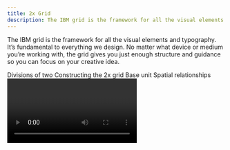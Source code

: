 ```yaml
---
title: 2x Grid
description: The IBM grid is the framework for all the visual elements and typography. The grid gives you structure and guidance so you can focus on your creative idea.
---
```



<PageDescription>

The IBM grid is the framework for all the visual elements and typography. It’s
fundamental to everything we design. No matter what device or medium you’re
working with, the grid gives you just enough structure and guidance so you can
focus on your creative idea.

</PageDescription>

<AnchorLinks>
  <AnchorLink>Divisions of two</AnchorLink>
  <AnchorLink>Constructing the 2x grid</AnchorLink>
  <AnchorLink>Base unit</AnchorLink>
  <AnchorLink>Spatial relationships</AnchorLink>
</AnchorLinks>

<Video vimeoId="337387156" />

## Resources

<Row className="resource-card-group">
<Column colMd={4} colLg={4} noGutterSm>
    <ResourceCard
      subTitle="2x Grid"
      aspectRatio="2:1"
      href="https://www.carbondesignsystem.com/guidelines/2x-grid/basics"
      actionIcon="arrowRight"
      >

![](/images/bee.svg)

  </ResourceCard>
</Column>
<Column colMd={4} colLg={4} noGutterSm>
    <ResourceCard
      subTitle="2x Grid for events"
      aspectRatio="2:1"
      href="https://www.ibm.com/design/event/architecture/2x-grid"
      disabled
      >

![](/images/bee.svg)

  </ResourceCard>
</Column>
</Row>

## Divisions of two

At the core of the 2x Grid concept is the idea of divisions of two. This can be applied to most surfaces, 3-D objects, and architecture as a means to divide space into a helpful grid system. Dividing your space into 2, 4, 8, 16, 32, or 64 columns gives you the basis of the system with the purpose of helping you make decisions and organize your content.

<Video
  poster="/images/divisions-of-two.jpg"
  src="/videos/divisions-of-two.mp4"
/>

<ImageGallery>

<ImageGalleryImage alt="watson chatbot" title="Watson chatbot" col={8}>

![watson chatbot](images/grid-ex-watson-chatbot.png)

</ImageGalleryImage>

<ImageGalleryImage alt="business card" title="Business card" col={4}>

![business card](images/grid-ex-business-card.png)

</ImageGalleryImage>

<ImageGalleryImage alt="cloud high performance" title="Cloud high performance" col={4}>

![cloud high performance](images/Cloud-Grid-HighPerformance.jpg)

</ImageGalleryImage>

<ImageGalleryImage alt="icon grid" title="Icon grid" col={4}>

![icon grid](images/IconGrid.gif)

</ImageGalleryImage>

<ImageGalleryImage alt="grid example" title="Grid example" col={4}>

![grid example](images/grid-ex-sadek-bazaraa.jpg)

</ImageGalleryImage>

<ImageGalleryImage alt="street with rain" title="street with rain" col={4}>

![street with rain](images/grid-ex-street-rain.jpg)

</ImageGalleryImage>

<ImageGalleryImage alt="think schedule" title="Think schedule" col={8}>

![think schedule](images/grid-ex-think-schedule.png)

</ImageGalleryImage>

<ImageGalleryImage alt="tote bag" title="Tote bag" col={4}>

![tote bag](images/grid-ex-tote-bag.jpg)

</ImageGalleryImage>

<ImageGalleryImage alt="watson cloud" title="Watson cloud" col={4}>

![watson cloud](images/WatsonCloud.gif)

</ImageGalleryImage>

<ImageGalleryImage alt="water thing example" title="Water thing example" col={4}>

![water thing example](images/grid-ex-water-thing.png)

</ImageGalleryImage>

</ImageGallery>

## Constructing the 2x grid

Each application of the grid can require a different grid structure. When constructing the grid, keep in mind these different types of grids and choose which one best serves your need.

<Row className="mock-gallery">
<Column colMd={2} colLg={4}>

![](images/grid-ex-2x-grid-1.svg)

<Caption>No margin or gutter</Caption>

</Column>
<Column colMd={2} colLg={4}>

![](images/grid-ex-2x-grid-2.svg)

<Caption>Margin with no gutter</Caption>

</Column>
<Column colMd={2} colLg={4}>

![](images/grid-ex-2x-grid-3.svg)

<Caption>Margin and gutter</Caption>

</Column>
</Row>

### Margins

Add margins to your canvas when you need separation of content from the canvas boundaries. In some cases, margins are specified by the production method.

<Video src="/videos/margins.mp4" poster="/images/margins.jpg" />

<Row className="mock-gallery">
<Column colMd={4} colLg={6}>

![](images/grid-ex-2x-grid-with-margins.png)

<Caption>2x Grid constructed with margins</Caption>

</Column>
<Column colMd={4} colLg={6}>

![](images/EventGridExample_v2.png)

<Caption>2x Grid without margins</Caption>

</Column>
</Row>

### Columns and rows

Within the grid, columns and rows are especially important—they give layouts their structure. You can choose between 1, 2, 4, 8, and 16 divisions. Stick to your choice throughout your design to maintain structure.

<Video
  src="/videos/columns-and-rows.mp4"
  poster="/images/columns-and-rows.jpg"
/>

![](images/grid-ex-security-lg.png)

<Caption>Columns only</Caption>

<Row className="mock-gallery">
<Column colMd={4} colLg={6}>

![](images/RowsGridExample_v2.png)

<Caption>Rows only</Caption>

</Column>
<Column colMd={4} colLg={6}>

![](images/grid-ex-columns-and-rows.png)

<Caption>Columns and rows</Caption>

</Column>
</Row>

<DoDontRow>
<DoDont caption="Always divide the live area to ensure equal column and row widths.">

![](images/divide-right.svg)

</DoDont>
<DoDont type="dont" caption="Never divide from the canvas boundary when using a margin.">

![](images/divide-wrong.svg)

</DoDont>
</DoDontRow>

### Gutters

Add gutters to columns and rows when additional space is needed to separate content. When using gutters, always align type to the gutters rather than the canvas divisions. Columns and rows must always remain equal.

<Video src="/videos/gutters.mp4" poster="/images/gutters.jpg" />

<Row className="mock-gallery">
<Column colMd={4} colLg={6}>

![](images/grid-ex-with-gutters.png)

<Caption>With gutters</Caption>

</Column>
<Column colMd={4} colLg={6}>

![](images/grid-ex-without-gutters.png)

<Caption>Without gutters</Caption>

</Column>
</Row>

<DoDontRow>
<DoDont caption="Distribute gutters evenly to achieve equal columns and rows.">

![](images/gutters-right.svg)

</DoDont>
<DoDont type="dont" caption="Don’t add gutter to the canvas divisions without redistributing.">

![](images/gutters-wrong.svg)

</DoDont>
</DoDontRow>

## Base unit

If the 2x grid gives your designs structure, base units give them precision. Using a base unit will establish relationships between your grid proportions, typography, dimensions of shapes, and space between elements. You can choose either the mini unit or a baseline unit to build your grid and spatial relationships.

<Video src="/videos/base-unit.mp4" poster="/images/base-unit.jpg" />

### The mini unit

The mini unit can vary in size depending on the media. When choosing an appropriate unit for your application, consider the viewing distance. Each mini unit in the scale below has a type scale pairing and was determined by legibility over distance.

![Mini unit scale](images/MiniUnitScale-01.svg)

Mini unit sizes based on viewing distance:

| View distance | Mini unit | Media                             | Minimum Type Size (caption) |
| ------------- | --------- | --------------------------------- | --------------------------- |
| 0–0.5m        | 2mm       | Handheld print                    | 6pt                         |
| 0.5–1m        | 4mm       | Print viewed within arm’s reach   | 12pt                        |
| 1–2m          | 8mm       | Posters and small signage         | 24pt                        |
| 2–4m          | 16mm      | Human-scale print                 | 48pt                        |
| 4–8m          | 32mm      | Print viewed from across a room   | 96pt                        |
| 8–16m         | 64mm      | Print viewed from across a street | 192pt                       |

<Row className="mock-gallery">
<Column colMd={2} colLg={4}>

![](images/mini-unit-2mm.svg)

<Caption>Handheld card—2mm mini unit</Caption>

</Column>
<Column colMd={2} colLg={4}>

![](images/StandingBanner-01.svg)

<Caption>Standing banner—16mm mini unit</Caption>

</Column>
<Column colMd={2} colLg={4}>

![](images/mini-unit-256mm.svg)

<Caption>Billboard—256mm mini unit</Caption>

</Column>
</Row>

<ArtDirection>

![mini unit grid example](images/Mobile-mini-unit-all.svg)
![mini unit grid example](images/mini-unit-all.svg)

</ArtDirection>

<Caption>
  Grids above viewed at intended distance—all mini units have the same apparent
  size.
</Caption>

#### Mini unit for product and web

The 8px mini unit guides everything in both software product and web environments, from the construction of the grid to all the elements that live within it.

<Row className="resource-card-group">
<Column colMd={4} colLg={4} noGutterSm>
    <ResourceCard
      subTitle="2x Grid in UI: The mini unit"
      aspectRatio="2:1"
      href="https://www.carbondesignsystem.com/guidelines/2x-grid/basics#mini-unit"
      >

![](/images/carbon.png)

  </ResourceCard>
</Column>
<Column colMd={4} colLg={4} noGutterSm>
      <ResourceCard
      subTitle="2x Grid in UI: Implementation"
      aspectRatio="2:1"
      href="https://www.carbondesignsystem.com/guidelines/2x-grid/implementation"
      >

![](/images/carbon.png)

  </ResourceCard>
</Column>
</Row>

### Baseline unit

For advanced typographic layouts, consider creating a base unit from the leading of your document. You can use the leading size or a fraction of it to determine the baseline unit. Although this method requires finer tuning of margins, gutters, and type specs, it can help establish vertical rhythm and typographic harmony throughout your design.

The baseline unit can be used to construct all of the grid proportions, or you can take a hybrid approach by using the mini unit to create your grid and a baseline grid to guide your content.

<Row className="mock-gallery">
<Column colMd={4} colLg={6}>

![](images/BaselineGrid-01.svg)

<Caption>Baseline unit grid</Caption>

</Column>
<Column colMd={4} colLg={6}>

![](images/HybridGrid-01.svg)

<Caption>Hybrid mini unit grid with baseline</Caption>

</Column>
</Row>

<Row className="resource-card-group">
<Column colMd={4} colLg={4} noGutterSm>
    <ResourceCard
      subTitle="IBM type scale"
      aspectRatio="2:1"
      href="/typography/type-specs-ui/#scales"
      actionIcon="arrowRight"
      >

![](/images/bee.svg)

  </ResourceCard>
</Column>
<Column colMd={4} colLg={4} noGutterSm>
    <ResourceCard
      subTitle="Thinking with type: baseline grid"
      aspectRatio="2:1"
      href="http://thinkingwithtype.com/grid/#baseline-grid"
      ></ResourceCard>
</Column>
<Column colMd={4} colLg={4} noGutterSm>
    <ResourceCard
      subTitle="Grid systems in graphic design"
      aspectRatio="2:1"
      href="https://www.amazon.com/Grid-Systems-Graphic-Design-Communication/dp/3721201450"
      ></ResourceCard>
</Column>
</Row>

## Spatial relationships

All spacing between elements can be defined by the base unit. Use the following multiples of your base unit to construct your layout: 1x, 2x, 3x, 4x, 6x, 8x, 10x, 12x. Consistent and replicated use of spacing ensures spatial rhythm between all content.

<ArtDirection>

![spatial relationship grid example](images/Mobile_SpatialRelationships.svg)
![spatial relationship grid example](images/Desktop_SpatialRelationships.svg)

</ArtDirection>

<Row className="mock-gallery">
<Column colMd={4} colLg={6}>

![](images/StandingBannerExample_v2.png)

<Caption>Standing Banner (mini unit)</Caption>

</Column>
<Column colMd={4} colLg={6}>

![](images/StationeryExample_v2.png)

<Caption>IBM Letterhead (baseline unit)</Caption>

</Column>
</Row>

### Aspect relationships

Use common aspect ratios, such as 16:9, 4:3, 3:2, 2:1, and 1:1 for images and containers. Always measure the width to the columns; the height is determined by it.

<Video src="/videos/aspect-ratios.mp4" poster="/images/aspect-ratios.jpg" />
